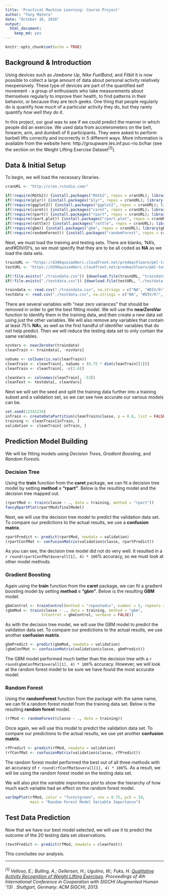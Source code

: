 ```yaml
---
title: 'Practical Machine Learning: Course Project'
author: "Tony Matera"
date: "October 16, 2016"
output: 
  html_document: 
    keep_md: yes
---
```


```r
knitr::opts_chunk$set(echo = TRUE)
```

## Background & Introduction

Using devices such as *Jawbone Up*, *Nike FuelBand*, and *Fitbit* it is now possible to collect a large amount of data about personal activity relatively inexpensively. These type of devices are part of the quantified self movement - a group of enthusiasts who take measurements about themselves regularly to improve their health, to find patterns in their behavior, or because they are tech geeks. One thing that people regularly do is quantify *how much* of a particular activity they do, but they rarely quantify *how well they do it*.  
  
In this project, our goal was to see if we could predict the manner in which people did an exercise. We used data from accelerometers on the belt, forearm, arm, and dumbell of 6 participants. They were asked to perform barbell lifts correctly and incorrectly in 5 different ways. More information is available from the website here: http://groupware.les.inf.puc-rio.br/har (see the section on the Weight Lifting Exercise Dataset^[1]^).

## Data & Initial Setup

To begin, we will load the necessary libraries.

```r

cranURL <- "http://cran.rstudio.com/"

if(!require(RGtk2)) {install.packages("RGtk2", repos = cranURL); library(RGtk2)}
if(!require(plyr)) {install.packages("plyr", repos = cranURL); library(plyr)}
if(!require(ggplot2)) {install.packages("ggplot2", repos = cranURL); library(ggplot2)}
if(!require(caret)) {install.packages("caret", repos = cranURL); library(caret)}
if(!require(rpart)) {install.packages("rpart", repos = cranURL); library(rpart)}
if(!require(rpart.plot)) {install.packages("rpart.plot", repos = cranURL); library(rpart.plot)}
if(!require(rattle)) {install.packages("rattle", repos = cranURL); library(rattle)}
if(!require(gbm)) {install.packages("gbm", repos = cranURL); library(gbm)}
if(!require(randomForest)) {install.packages("randomForest", repos = cranURL); library(randomForest)}

```

Next, we must load the training and testing sets. There are blanks, 'NA's, and '#DIV/0!'s, so we must specify that they are to be all coded as **NA** as we load the data sets.

```r

trainURL <- "https://d396qusza40orc.cloudfront.net/predmachlearn/pml-training.csv"
testURL <- "https://d396qusza40orc.cloudfront.net/predmachlearn/pml-testing.csv"

if(!file.exists("./traindata.csv")) {download.file(trainURL, "traindata.csv", mode = "wb")}
if(!file.exists("./testdata.csv")) {download.file(testURL, "./testdata.csv", mode = "wb")}

traindata <- read.csv("./traindata.csv", na.strings = c("NA", "#DIV/0!", ""))
testdata <- read.csv("./testdata.csv", na.strings = c("NA", "#DIV/0!", ""))

```

There are several variables with "near zero variances" that should be removed in order to get the best fitting model. We will use the **nearZeroVar** function to identify them in the training data, and then create a new data set using just the other variables. We will also remove any variables that contain at least 75% **NA**s, as well as the first handful of identifier variables that do not help predict. Then we will reduce the testing data set to only contain the same variables.

```r

nzvVars <- nearZeroVar(traindata)
cleanTrain <- traindata[, -nzvVars]

naSums <- colSums(is.na(cleanTrain))
cleanTrain <- cleanTrain[, naSums < (0.75 * dim(cleanTrain)[1])]
cleanTrain <- cleanTrain[, -c(1:6)]

cleanVars <- colnames(cleanTrain[, -53])
cleanTest <- testdata[, cleanVars]

```

Next we will set the seed and split the training data further into a training subset and a validation set, so we can see how accurate our various models can be. 

```r

set.seed(12341234)
inTrain <- createDataPartition(cleanTrain$classe, p = 0.6, list = FALSE)
training <- cleanTrain[inTrain, ]
validation <- cleanTrain[-inTrain, ]

```

## Prediction Model Building

We will be fitting models using *Decision Trees*, *Gradient Boosting*, and *Random Forests*.

### Decision Tree

Using the **train** function from the **caret** package, we can fit a decision tree model by setting **method = "rpart"**. Below is the resulting model and the decision tree mapped out.

```r

(rpartMod <- train(classe ~ ., data = training, method = "rpart"))
fancyRpartPlot(rpartMod$finalModel)

```

Next, we will use the decision tree model to predict the validation data set. To compare our predictions to the actual results, we use a **confusion matrix**.

```r

rpartPredict <- predict(rpartMod, newdata = validation)
(rpartConfMat <- confusionMatrix(validation$classe, rpartPredict))

```

As you can see, the decision tree model did not do very well. It resulted in a `r round(rpartConfMat$overall[1], 4) * 100`% accuracy, so we must look at other model methods.  
  
### Gradient Boosting

Again using the **train** function from the **caret** package, we can fit a gradient boosting model by setting **method = "gbm"**. Below is the resulting **GBM** model.

```r

gbmControl <- trainControl(method = "repeatedcv", number = 5, repeats = 1)
(gbmMod <- train(classe ~ ., data = training, method = "gbm",
                trControl = gbmControl, verbose = FALSE))

```

As with the decision tree model, we will use the GBM model to predict the validation data set. To compare our predictions to the actual results, we use another **confusion matrix**.

```r

gbmPredict <- predict(gbmMod, newdata = validation)
(gbmConfMat <- confusionMatrix(validation$classe, gbmPredict))

```

The GBM model performed much better than the decision tree with a `r round(gbmConfMat$overall[1], 4) * 100`% accuracy. However, we will look at the random forest model to be sure we have found the most accurate model.

### Random Forest

Using the **randomForest** function from the package with the same name, we can fit a random forest model from the training data set. Below is the resulting **random forest** model.

```r

(rfMod <- randomForest(classe ~ ., data = training))

```

Once again, we will use this model to predict the validation data set. To compare our predictions to the actual results, we use yet another **confusion matrix**. 

```r

rfPredict <- predict(rfMod, newdata = validation)
(rfConfMat <- confusionMatrix(validation$classe, rfPredict))

```

The random forest model performed the best out of all three methods with an accuracy of `r round(rfConfMat$overall[1], 4) * 100`%. As a result, we will be using the random forest model on the testing data set.

We will also plot the *variable importance plot* to show the hierarchy of how much each variable had an effect on the random forest model.

```r

varImpPlot(rfMod, color = "forestgreen", cex = 0.75, pch = 19,
           main = "Random Forest Model Variable Importance")

```

## Test Data Prediction

Now that we have our best model selected, we will use it to predict the outcome of the 20 testing data set observations.

```r

(testPredict <- predict(rfMod, newdata = cleanTest))

```
  
This concludes our analysis.  
  
***
  

######  ^[1]^ Velloso, E.; Bulling, A.; Gellersen, H.; Ugulino, W.; Fuks, H. [Qualitative Activity Recognition of Weight Lifting Exercises](http://groupware.les.inf.puc-rio.br/work.jsf?p1=11201). Proceedings of 4th International Conference in Cooperation with SIGCHI (Augmented Human '13) . Stuttgart, Germany: ACM SIGCHI, 2013.  